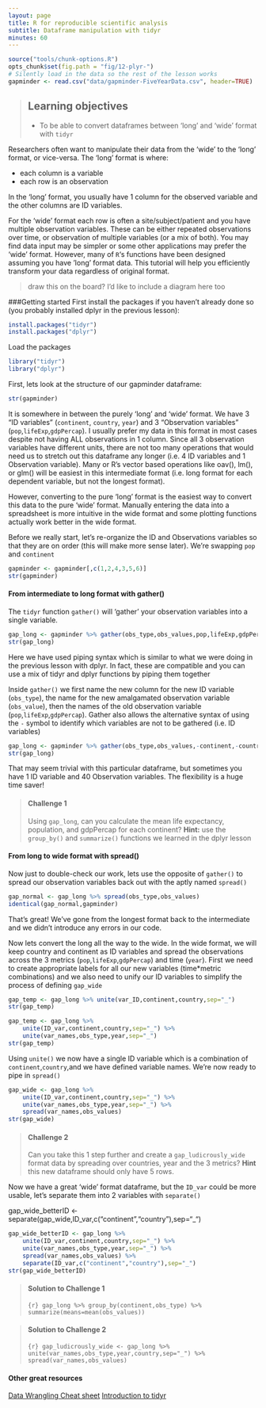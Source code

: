 ```yaml
---
layout: page
title: R for reproducible scientific analysis
subtitle: Dataframe manipulation with tidyr
minutes: 60
---
```


```r
source("tools/chunk-options.R")
opts_chunk$set(fig.path = "fig/12-plyr-")
# Silently load in the data so the rest of the lesson works
gapminder <- read.csv("data/gapminder-FiveYearData.csv", header=TRUE)
```

> ## Learning objectives {.objectives}
>
> * To be able to convert dataframes between 'long' and 'wide' format with `tidyr`
>

Researchers often want to manipulate their data from the 'wide' to the 'long' format, or vice-versa. The 'long' format is where:

 - each column is a variable
 - each row is an observation

In the 'long' format, you usually have 1 column for the observed variable and the other columns are ID variables. 

For the 'wide' format each row is often a site/subject/patient and you have multiple observation variables. These can be either repeated observations over time, or observation of multiple variables (or a mix of both). You may find data input may be simpler or some other applications may prefer the 'wide' format. However, many of `R`'s functions have been designed assuming you have 'long' format data. This tutorial will help you efficiently transform your data regardless of original format.
 
> draw this on the board? I'd like to include a diagram here too
 
###Getting started
First install the packages if you haven't already done so (you probably installed dplyr in the previous lesson):
```r
install.packages("tidyr")
install.packages("dplyr")
```

Load the packages
```r
library("tidyr")
library("dplyr")
```

First, lets look at the structure of our gapminder dataframe:
```r
str(gapminder)
```

It is somewhere in between the purely 'long' and 'wide' format. We have 3 "ID variables" (`continent`, `country`, `year`) and 3 "Observation variables" (`pop`,`lifeExp`,`gdpPercap`). I usually prefer my data in this format in most cases despite not having ALL observations in 1 column. Since all 3 observation variables have different units, there are not too many operations that would need us to stretch out this dataframe any longer (i.e. 4 ID variables and 1 Observation variable). Many or R's vector based operations like oav(), lm(), or glm() will be easiest in this intermediate format (i.e. long format for each dependent variable, but not the longest format).

However, converting to the pure 'long' format is the easiest way to convert this data to the pure 'wide' format. Manually entering the data into a spreadsheet is more intuitive in the wide format and some plotting functions actually work better in the wide format.

Before we really start, let's re-organize the ID and Observations variables so that they are on order (this will make more sense later). We're swapping `pop` and `continent`


```r
gapminder <- gapminder[,c(1,2,4,3,5,6)]
str(gapminder)

```


#### From intermediate to long format with gather()
The `tidyr` function `gather()` will 'gather' your observation variables into a single variable.

```r
gap_long <- gapminder %>% gather(obs_type,obs_values,pop,lifeExp,gdpPercap)
str(gap_long)
```

Here we have used piping syntax which is similar to what we were doing in the previous lesson with dplyr. In fact, these are compatible and you can use a mix of tidyr and dplyr functions by piping them together

Inside `gather()` we first name the new column for the new ID variable (`obs_type`), the name for the new amalgamated observation variable (`obs_value`), then the names of the old observation variable (`pop`,`lifeExp`,`gdpPercap`). Gather also allows the alternative syntax of using the `-` symbol to identify which variables are not to be gathered (i.e. ID variables)

```r
gap_long <- gapminder %>% gather(obs_type,obs_values,-continent,-country,-year)
str(gap_long)
```

That may seem trivial with this particular dataframe, but sometimes you have 1 ID variable and 40 Observation variables. The flexibility is a huge time saver!

> #### Challenge 1 {.challenge}
>
> Using `gap_long`, can you calculate the mean life expectancy, population, and gdpPercap for each continent?
>**Hint:** use the `group_by()` and `summarize()` functions we learned in the dplyr lesson
>

#### From long to wide format with spread()
Now just to double-check our work, lets use the opposite of `gather()` to spread our observation variables back out with the aptly named `spread()`

```r
gap_normal <- gap_long %>% spread(obs_type,obs_values)
identical(gap_normal,gapminder)
```

That's great! We've gone from the longest format back to the intermediate and we didn't introduce any errors in our code.

Now lets convert the long all the way to the wide. In the wide format, we will keep country and continent as ID variables and spread the observations across the 3 metrics (`pop`,`lifeExp`,`gdpPercap`) and time (`year`). First we need to create appropriate labels for all our new variables (time*metric combinations) and we also need to unify our ID variables to simplify the process of defining `gap_wide`

```r
gap_temp <- gap_long %>% unite(var_ID,continent,country,sep="_")
str(gap_temp)

gap_temp <- gap_long %>%
    unite(ID_var,continent,country,sep="_") %>%
    unite(var_names,obs_type,year,sep="_")
str(gap_temp)
```

Using `unite()` we now have a single ID variable which is a combination of `continent`,`country`,and we have defined variable names. We're now ready to pipe in `spread()`  

```r
gap_wide <- gap_long %>% 
    unite(ID_var,continent,country,sep="_") %>%
    unite(var_names,obs_type,year,sep="_") %>%
    spread(var_names,obs_values)
str(gap_wide)
```

> #### Challenge 2 {.challenge}
>
> Can you take this 1 step further and create a `gap_ludicrously_wide` format data by spreading over countries, year and the 3 metrics?
>**Hint** this new dataframe should only have 5 rows.
>

Now we have a great 'wide' format dataframe, but the `ID_var` could be more usable, let's separate them into 2 variables with `separate()`

gap_wide_betterID <- separate(gap_wide,ID_var,c("continent","country"),sep="_")
```r
gap_wide_betterID <- gap_long %>% 
    unite(ID_var,continent,country,sep="_") %>%
    unite(var_names,obs_type,year,sep="_") %>%
    spread(var_names,obs_values) %>%
    separate(ID_var,c("continent","country"),sep="_")
str(gap_wide_betterID)
```

> #### Solution to Challenge 1 {.challenge}
>```{r}
>gap_long %>% group_by(continent,obs_type) %>%
>    summarize(means=mean(obs_values))
>```

> #### Solution to Challenge 2 {.challenge}
>```{r}
>gap_ludicrously_wide <- gap_long %>% 
>    unite(var_names,obs_type,year,country,sep="_") %>%
>    spread(var_names,obs_values)
>```


#### Other great resources
[Data Wrangling Cheat sheet](https://www.rstudio.com/wp-content/uploads/2015/02/data-wrangling-cheatsheet.pdf)
[Introduction to tidyr](https://cran.r-project.org/web/packages/tidyr/vignettes/tidy-data.html)	 